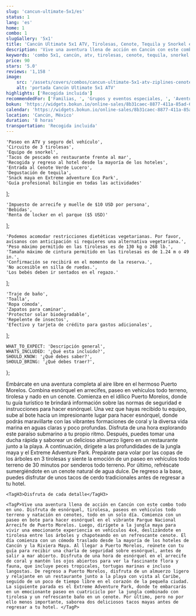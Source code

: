 ```yaml
---
slug: 'cancun-ultimate-5x1/es'
status: 1
lang: 'es'
home: 1
combo: 1
slugGallery: '5x1'
title: 'Cancún Ultimate 5x1 ATV, Tirolesas, Cenote, Tequila y Snorkel en Arrecife'
description: 'Vive una aventura llena de acción en Cancún con este combo todo en uno. Disfruta de snorkel, tirolesas, paseo en ATV y nado en cenote, todo en un solo día. Comienza con un paseo en bote para hacer snorkel en el vibrante Parque Nacional Arrecife de Puerto Morelos.'
keywords: 'combo 5x1, cancún, atv, tirolesas, cenote, tequila, snorkel en arrecife, experiencia en atv, aventura en tirolesas, nado en cenote, degustación de tequila, snorkel en arrecife'
price: 90
stars: '5.0'
reviews: '1,158 '
image:
    src: '/assets/covers/combos/cancun-ultimate-5x1-atv-ziplines-cenote-tequila-reef-snorke.webp'
    alt: 'portada Cancún Ultimate 5x1 ATV'
highlights: ['Recogida incluida']
recommendedFor: ['Familias, ', 'Grupos y eventos especiales, ', 'Aventureros']
bokun: 'https://widgets.bokun.io/online-sales/8b31caec-8877-411a-85ad-682828170619/experience/888243?partialView=1'
calendar: 'https://widgets.bokun.io/online-sales/8b31caec-8877-411a-85ad-682828170619/experience-calendar/888243'
location: 'Cancún, México'
duration: '8 horas'
transportation: 'Recogida incluida'
---
```



    'Paseo en ATV y seguro del vehículo',
    'Circuito de 3 tirolesas',
    'Equipo de snorkel',
    'Tacos de pescado en restaurante frente al mar',
    'Recogida y regreso al hotel desde la mayoría de los hoteles',
    'Entrada al Cenote Verde Lucero',
    'Degustación de tequila',
    'Snack maya en Extreme adventure Eco Park',
    'Guía profesional bilingüe en todas las actividades'
];

    'Impuesto de arrecife y muelle de $10 USD por persona',
    'Bebidas',
    'Renta de locker en el parque ($5 USD)'
];

    'Podemos acomodar restricciones dietéticas vegetarianas. Por favor, avísanos con anticipación si requieres una alternativa vegetariana.',
    'Peso máximo permitido en las tirolesas es de 130 kg o 268 lb.',
    'Tamaño máximo de cintura permitido en las tirolesas es de 1.24 m o 49 in.',
    'Confirmación se recibirá en el momento de la reserva.',
    'No accesible en silla de ruedas.',
    'Los bebés deben ir sentados en el regazo.'
];

    'Traje de baño',
    'Toalla',
    'Ropa cómoda',
    'Zapatos para caminar',
    'Protector solar biodegradable',
    'Repelente de insectos',
    'Efectivo y tarjeta de crédito para gastos adicionales',
];

    WHAT_TO_EXPECT: 'Descripción general',
    WHATS_INCLUDED: '¿Qué esta incluido?',
    SHOULD_KNOW: '¿Qué debes saber?',
    SHOULD_BRING: '¿Qué debes traer?',
};

<Accordion client:visible title={titles.WHAT_TO_EXPECT} idHash="whatToExpect">
    <TagP>Embárcate en una aventura completa al aire libre en el hermoso Puerto Morelos. Combina esnórquel en arrecifes, paseo en vehículos todo terreno, tirolesa y nado en un cenote. Comienza en el idílico Puerto Morelos, donde tu guía turístico te brindará información sobre las normas de seguridad e instrucciones para hacer esnórquel. Una vez que hayas recibido tu equipo, sube al bote hacia un impresionante lugar para hacer esnórquel, donde podrás maravillarte con las vibrantes formaciones de coral y la diversa vida marina en aguas claras y poco profundas. Disfruta de una hora explorando este paraíso submarino a tu propio ritmo. Después, puedes tomar una ducha rápida y saborear un delicioso almuerzo ligero en un restaurante junto a la playa. A continuación, dirígete a las profundidades de la jungla maya y el Extreme Adventure Park. Prepárate para volar por las copas de los árboles en 3 tirolesas y siente la emoción de un paseo en vehículos todo terreno de 30 minutos por senderos todo terreno. Por último, refréscate sumergiéndote en un cenote natural de agua dulce. De regreso a la base, puedes disfrutar de unos tacos de cerdo tradicionales antes de regresar a tu hotel. </TagP>

    <TagH3>Disfruta de cada detalle</TagH3>

    <TagP>Vive una aventura llena de acción en Cancún con este combo todo en uno. Disfruta de esnórquel, tirolesa, paseos en vehículos todo terreno y natación en cenotes, todo en un solo día. Comienza con un paseo en bote para hacer esnórquel en el vibrante Parque Nacional Arrecife de Puerto Morelos. Luego, dirígete a la jungla maya para vivir una emocionante experiencia en vehículos 4x4, deslizándote en tirolesa entre los árboles y chapoteando en un refrescante cenote. El día comienza con un cómodo traslado desde la mayoría de los hoteles de Cancún y la Riviera Maya. Al llegar a Puerto Morelos, reúnete con tu guía para recibir una charla de seguridad sobre esnórquel, antes de salir a mar abierto. Disfruta de una hora de esnórquel en el arrecife de coral y mantén los ojos abiertos para ver la fascinante flora y fauna, que incluye peces tropicales, tortugas marinas e incluso langostas. De regreso a Puerto Morelos, disfruta de un almuerzo ligero y relajante en un restaurante junto a la playa con vista al Caribe, seguido de un poco de tiempo libre en el corazón de la pequeña ciudad. La siguiente parada es el Extreme Adventure Park, donde te embarcarás en un emocionante paseo en cuatriciclo por la jungla combinado con tirolesa y un refrescante baño en un cenote. Por último, pero no por ello menos importante, saborea dos deliciosos tacos mayas antes de regresar a tu hotel. </TagP>
</Accordion>

<Accordion client:visible title={titles.WHATS_INCLUDED} idHash="whatsIncluded">
    <Inclusions includes={includes} notIncludes={notIncludes} />
</Accordion>

<Accordion client:visible title={titles.SHOULD_KNOW} idHash="whatYouShouldKnow">
    <ShouldKnow shouldKnow={shouldKnow} />
</Accordion>

<Accordion client:visible title={titles.SHOULD_BRING} idHash="whatYouShouldBring">
    <ShouldKnow shouldKnow={shouldBring} />
</Accordion>